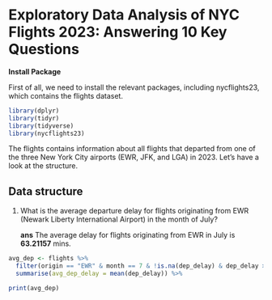 # Exploratory Data Analysis of NYC Flights 2023: Answering 10 Key Questions

**Install Package**

First of all, we need to install the relevant packages, including nycflights23, which contains the flights dataset.
```r
library(dplyr)
library(tidyr)
library(tidyverse)
library(nycflights23)
```

The flights contains information about all flights that departed from one of the three New York City airports (EWR, JFK, and LGA) in 2023. 
Let's have a look at the structure.

## Data structure

1. What is the average departure delay for flights originating from EWR (Newark Liberty International Airport) in the month of July?

   **ans** The average delay for flights originating from EWR in July is **63.21157** mins.
   
```r
avg_dep <- flights %>%
  filter(origin == "EWR" & month == 7 & !is.na(dep_delay) & dep_delay > 0) %>% 
  summarise(avg_dep_delay = mean(dep_delay)) %>%

print(avg_dep)
```

